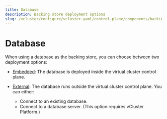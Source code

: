 ```yaml
---
title: Database
description: Backing store deployment options
slug: /vcluster/configure/vcluster-yaml/control-plane/components/backing-store/database
---
```



# Database

When using a database as the backing store, you can choose between two deployment options:

- [Embedded](/vcluster/next/configure/vcluster-yaml/control-plane/components/backing-store/database/sqlite): The database is deployed inside the virtual cluster control plane.

- [External](/vcluster/next/configure/vcluster-yaml/control-plane/components/backing-store/database/external): The database runs outside the virtual cluster control plane. You can either:
  - Connect to an existing database.
  - Connect to a database server. (This option requires vCluster Platform.)

<br />
<br />

<DocCardList />